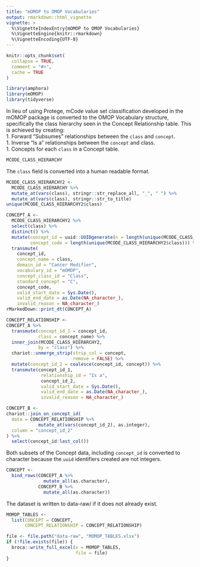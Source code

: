 ```yaml
---
title: "mOMOP to OMOP Vocabularies"
output: rmarkdown::html_vignette
vignette: >
  %\VignetteIndexEntry{mOMOP to OMOP Vocabularies}
  %\VignetteEngine{knitr::rmarkdown}
  %\VignetteEncoding{UTF-8}
---
```


```r
knitr::opts_chunk$set(
  collapse = TRUE,
  comment = "#>",
  cache = TRUE
)
```

```r
library(amphora)
library(mOMOP)
library(tidyverse)
```

In lieu of using Protege, mCode value set classification developed in the mOMOP
package is converted to the OMOP Vocabulary structure, specifically the class 
hierarchy seen in the Concept Relationship table. This is achieved by creating:  
1. Forward "Subsumes" relationships between the `class` and `concept`.  
1. Inverse "Is a" relationships between the `concept` and class.  
1. Concepts for each `class` in a Concept table. 

```r
MCODE_CLASS_HIERARCHY
```

The `class` field is converted into a human readable format. 

```r
MCODE_CLASS_HIERARCHY2 <-
  MCODE_CLASS_HIERARCHY %>%
  mutate_at(vars(class), stringr::str_replace_all, "_", " ") %>%
  mutate_at(vars(class), stringr::str_to_title)
unique(MCODE_CLASS_HIERARCHY2$class)
```

```r
CONCEPT_A <-
  MCODE_CLASS_HIERARCHY2 %>%
  select(class) %>%
  distinct() %>%
  mutate(concept_id = uuid::UUIDgenerate(n = length(unique(MCODE_CLASS_HIERARCHY2$class))),
         concept_code = length(unique(MCODE_CLASS_HIERARCHY2$class))) %>%
  transmute(
    concept_id,
    concept_name = class,
    domain_id = "Cancer Modifier",
    vocabulary_id = "mOMOP",
    concept_class_id = "Class",
    standard_concept = "C",
    concept_code,
    valid_start_date = Sys.Date(),
    valid_end_date = as.Date(NA_character_),
    invalid_reason = NA_character_)
rMarkedDown::print_dt(CONCEPT_A)
```

```r
CONCEPT_RELATIONSHIP <-
CONCEPT_A %>%
  transmute(concept_id_1 = concept_id,
            class = concept_name) %>%
  inner_join(MCODE_CLASS_HIERARCHY2,
            by = "class") %>%
  chariot::unmerge_strip(strip_col = concept,
                         remove = FALSE) %>%
  mutate(concept_id_2 = coalesce(concept_id, concept)) %>%
  transmute(concept_id_1,
             relationship_id = "Is a",
             concept_id_2,
             valid_start_date = Sys.Date(),
             valid_end_date = as.Date(NA_character_),
             invalid_reason = NA_character_)
```


```r
CONCEPT_B <-
chariot::join_on_concept_id(
  data = CONCEPT_RELATIONSHIP %>%
            mutate_at(vars(concept_id_2), as.integer),
  column = "concept_id_2"
) %>%
  select(concept_id:last_col())
```

Both subsets of the Concept data, including `concept_id` is converted to character because the `uuid` identifiers created are not integers. 

```r
CONCEPT <-
  bind_rows(CONCEPT_A %>%
              mutate_all(as.character),
            CONCEPT_B %>%
              mutate_all(as.character))
```

The dataset is written to data-raw/ if it does not already exist. 

```r
MOMOP_TABLES <-
  list(CONCEPT = CONCEPT,
       CONCEPT_RELATIONSHIP = CONCEPT_RELATIONSHIP) 

file <- file.path("data-raw", "MOMOP_TABLES.xlsx")
if (!file.exists(file)) {
  broca::write_full_excel(x = MOMOP_TABLES,
                          file = file)
}
```

